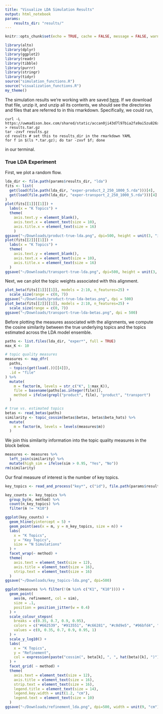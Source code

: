 ```yaml
---
title: "Visualize LDA Simulation Results"
output: html_notebook
params:
    results_dir: "results/"
---
```


```r
knitr::opts_chunk$set(echo = TRUE, cache = FALSE, message = FALSE, warning = FALSE, fig.width = 5, fig.height = 2)
```

```r
library(alto)
library(dplyr)
library(ggplot2)
library(readr)
library(tibble)
library(purrr)
library(stringr)
library(tidyr)
source("simulation_functions.R")
source("visualization_functions.R")
my_theme()
```

The simulation results we're working with are saved
[here](https://uwmadison.box.com/shared/static/accan0ji43d7l97bia2fa9ai5zu826xm.gz).
If we download that file, unzip it, and unzip all its contents, we should see
the directories and files that are referred to in this rmarkdown. Specifically,
we could run,
```
curl -L https://uwmadison.box.com/shared/static/accan0ji43d7l97bia2fa9ai5zu826xm.gz > results.tar.gz
tar -zxvf results.gz
cd results # set this to results_dir in the rmarkdown YAML
for f in $(ls *.tar.gz); do tar -zxvf $f; done
```
in our terminal.

### True LDA Experiment

First, we plot a random flow.

```r
lda_dir <- file.path(params$results_dir, "lda")
fits <- list(
  get(load(file.path(lda_dir, "exper-product_2_250_1000_5.rda")))[4],
  get(load(file.path(lda_dir, "exper-transport_2_250_1000_5.rda")))[4]
)
plot(fits[[1]][[1]]) +
  labs(x = "K Topics") +
  theme(
    axis.text.y = element_blank(),
    axis.text.x = element_text(size = 10),
    axis.title.x = element_text(size = 16)
    )
ggsave("~/Downloads/product-true-lda.png", dpi=500, height = unit(3, "in"), width = unit(4, "in"))
plot(fits[[2]][[1]]) +
  labs(x = "K Topics") +
  theme(
    axis.text.y = element_blank(),
    axis.text.x = element_text(size = 10),
    axis.title.x = element_text(size = 16)
  )
ggsave("~/Downloads/transport-true-lda.png", dpi=500, height = unit(3, "in"), width = unit(4, "in"))
```

Next, we can plot the topic weights associated with this alignment.

```r
plot_beta(fits[[1]][[1]], models = 2:10, n_features=25) +
  scale_size(range = c(0, 7))
ggsave("~/Downloads/product-true-lda-betas.png", dpi = 500)
plot_beta(fits[[2]][[1]], models = 2:10, n_features=25) +
  scale_size(range = c(0, 7))
ggsave("~/Downloads/transport-true-lda-betas.png", dpi = 500)
```

Before plotting the measures associated with the alignments, we compute the
cosine similarity between the true underlying topics and the topics estimated
across the LDA model ensemble.

```r
paths <- list.files(lda_dir, "exper*", full = TRUE)
max_K <- 10

# topic quality measures
measures <- map_dfr(
  paths,
  ~ topics(get(load(.))[[4]]),
  .id = "file"
) %>%
  mutate(
    m = factor(m, levels = str_c("K", 1:max_K)),
    file = basename(paths[as.integer(file)]),
    method = ifelse(grepl("product", file), "product", "transport")
  )

# true vs. estimated topics
betas <- read_betas(paths)
similarity <- topic_cossim(betas$betas, betas$beta_hats) %>%
  mutate(
    m = factor(m, levels = levels(measures$m))
  )
```

We join this similarity information into the topic quality measures in the block
below.

```r
measures <- measures %>%
  left_join(similarity) %>%
  mutate(high_sim = ifelse(sim > 0.95, "Yes", "No"))
rm(similarity)
```

Our final measure of interest is the number of key topics.

```r
key_topics <- read_and_process("key*", c("id"), file.path(params$results_dir, "lda"))
```

```r
key_counts <- key_topics %>%
  group_by(m, method) %>%
  count(n_key_topics) %>%
  filter(m != "K10")

ggplot(key_counts) +
  geom_hline(yintercept = 5) +
  geom_point(aes(x = m, y = n_key_topics, size = n)) +
  labs(
    x = "K Topics", 
    y = "Key Topics",
    size = "N Simulations"
  ) +
  facet_wrap(~ method) +
  theme(
    axis.text = element_text(size = 12),
    axis.title = element_text(size = 16),
    strip.text = element_text(size = 16)
  )
ggsave("~/Downloads/key_topics-lda.png", dpi=500)
```

```r
ggplot(measures %>% filter(!(m %in% c("K1", "K10")))) +
  geom_point(
    aes(m, refinement, col = sim),
    size = .1,
    position = position_jitter(w = 0.4)
  ) +
  scale_colour_stepsn(
    breaks = c(0.35, 0.7, 0.9, 0.95),
    colors = c("#662539", "#913551", "#c66281", "#c0d9e5", "#96bfd4", "#478bae"),
    values = c(0, 0.35, 0.7, 0.9, 0.95, 1)
  ) +
  scale_y_log10() +
  labs(
    x = "K Topics", 
    y = "Refinement",
    col = expression(paste("cossim(", beta[k], ", ", hat(beta)[k], ")"))
  ) +
  facet_grid( ~ method) +
  theme(
    axis.text = element_text(size = 12),
    axis.title = element_text(size = 16),
    strip.text = element_text(size = 16),
    legend.title = element_text(size = 14),
    legend.key.width = unit(1.2, "cm"),
    legend.text = element_text(size = 10)
  )
ggsave("~/Downloads/refinement_lda.png", dpi=500, width = unit(9, "cm"), height = unit(5, "cm"))
```
